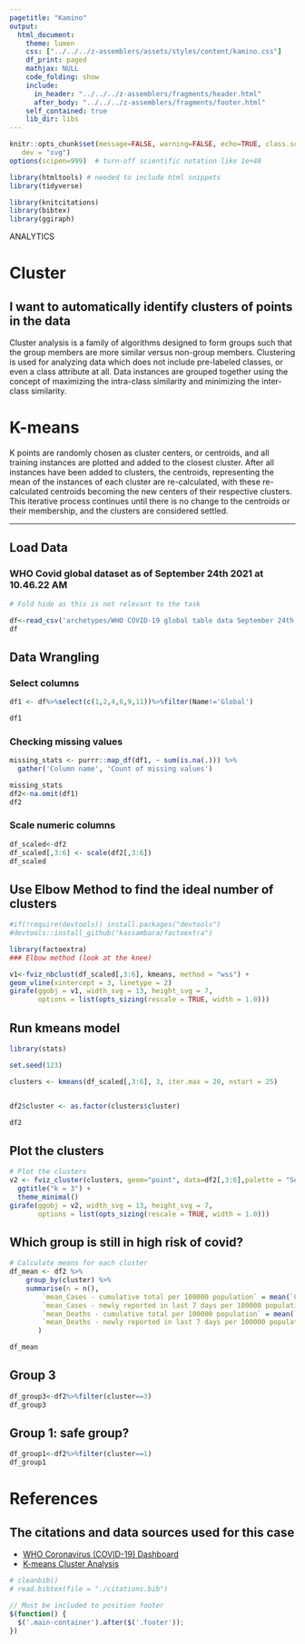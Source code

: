 ```yaml
---
pagetitle: "Kamino"
output: 
  html_document:
    theme: lumen
    css: ["../../../z-assemblers/assets/styles/content/kamino.css"]
    df_print: paged
    mathjax: NULL
    code_folding: show
    include:
      in_header: "../../../z-assemblers/fragments/header.html"
      after_body: "../../../z-assemblers/fragments/footer.html"
    self_contained: true
    lib_dir: libs
---
```


```r
knitr::opts_chunk$set(message=FALSE, warning=FALSE, echo=TRUE, class.source = 'fold-hide',
   dev = "svg")
options(scipen=999)  # turn-off scientific notation like 1e+48

library(htmltools) # needed to include html snippets
library(tidyverse)

library(knitcitations)
library(bibtex)
library(ggiraph)
```

<div class="activity">
ANALYTICS
</div>

# Cluster
## I want to automatically identify clusters of points in the data


Cluster analysis is a family of algorithms designed to form groups such that the group members are more similar versus non-group members.  Clustering is used for analyzing data which does not include pre-labeled classes, or even a class attribute at all. Data instances are grouped together using the concept of maximizing the intra-class similarity and minimizing the inter-class similarity.



# K-means

K points are randomly chosen as cluster centers, or centroids, and all training instances are plotted and added to the closest cluster. After all instances have been added to clusters, the centroids, representing the mean of the instances of each cluster are re-calculated, with these re-calculated centroids becoming the new centers of their respective clusters.  This iterative process continues until there is no change to the centroids or their membership, and the clusters are considered settled.




***


## Load Data

### WHO Covid global dataset as of September 24th 2021 at 10.46.22 AM

```r

# Fold hide as this is not relevant to the task

df<-read_csv('archetypes/WHO COVID-19 global table data September 24th 2021 at 10.46.22 AM.csv')
df
```



## Data Wrangling

### Select columns 
```r
df1 <- df%>%select(c(1,2,4,6,9,11))%>%filter(Name!='Global')

df1
```
### Checking missing values

```r
missing_stats <- purrr::map_df(df1, ~ sum(is.na(.))) %>%
  gather('Column name', 'Count of missing values')

missing_stats
df2<-na.omit(df1)
df2
```

### Scale numeric columns

```r
df_scaled<-df2
df_scaled[,3:6] <- scale(df2[,3:6])
df_scaled
```

## Use Elbow Method to find the ideal number of clusters

```r
#if(!require(devtools)) install.packages("devtools")
#devtools::install_github("kassambara/factoextra")

library(factoextra)
### Elbow method (look at the knee)

v1<-fviz_nbclust(df_scaled[,3:6], kmeans, method = "wss") +
geom_vline(xintercept = 3, linetype = 2)
girafe(ggobj = v1, width_svg = 13, height_svg = 7,
       options = list(opts_sizing(rescale = TRUE, width = 1.0)))
```


## Run kmeans model


```r

library(stats)

set.seed(123)

clusters <- kmeans(df_scaled[,3:6], 3, iter.max = 20, nstart = 25)


df2$cluster <- as.factor(clusters$cluster)

df2
```




## Plot the clusters


```r
# Plot the clusters
v2 <- fviz_cluster(clusters, geom="point", data=df2[,3:6],palette = "Set2") + 
  ggtitle("k = 3") + 
  theme_minimal()
girafe(ggobj = v2, width_svg = 13, height_svg = 7,
       options = list(opts_sizing(rescale = TRUE, width = 1.0)))
```



## Which group is still in high risk of covid?


```r

# Calculate means for each cluster
df_mean <- df2 %>%
    group_by(cluster) %>%
    summarise(n = n(),
        `mean_Cases - cumulative total per 100000 population` = mean(`Cases - cumulative total per 100000 population`),
        `mean_Cases - newly reported in last 7 days per 100000 population` = mean(`Cases - newly reported in last 7 days per 100000 population`),
        `mean_Deaths - cumulative total per 100000 population` = mean(`Deaths - cumulative total per 100000 population`),
        `mean_Deaths - newly reported in last 7 days per 100000 population` = mean(`Deaths - newly reported in last 7 days per 100000 population`),
       )

df_mean

```

## Group 3

```r
df_group3<-df2%>%filter(cluster==3)
df_group3
```

## Group 1: safe group?

```r
df_group1<-df2%>%filter(cluster==1)
df_group1
```


# References
## The citations and data sources used for this case

* [WHO Coronavirus (COVID-19) Dashboard](https://covid19.who.int/table)
* [K-means Cluster Analysis](https://afit-r.github.io/kmeans_clustering)
```r

# cleanbib()
# read.bibtex(file = "./citations.bib")

```









```js

// Must be included to position footer
$(function() {
  $('.main-container').after($('.footer'));
})

```

